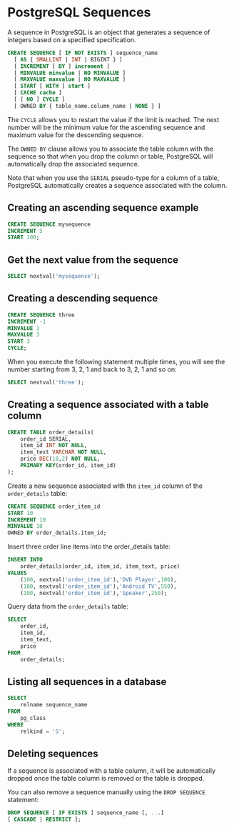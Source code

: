 # PostgreSQL Sequences

A sequence in PostgreSQL is an object that generates a sequence of integers based on a specified specification.

```sql
CREATE SEQUENCE [ IF NOT EXISTS ] sequence_name
  [ AS { SMALLINT | INT | BIGINT } ]
  [ INCREMENT [ BY ] increment ]
  [ MINVALUE minvalue | NO MINVALUE ] 
  [ MAXVALUE maxvalue | NO MAXVALUE ]
  [ START [ WITH ] start ] 
  [ CACHE cache ] 
  [ [ NO ] CYCLE ]
  [ OWNED BY { table_name.column_name | NONE } ]
```

The `CYCLE` allows you to restart the value if the limit is reached. The next number will be the minimum value for the ascending sequence and maximum value for the descending sequence.

The `OWNED BY` clause allows you to associate the table column with the sequence so that when you drop the column or table, PostgreSQL will automatically drop the associated sequence.

Note that when you use the `SERIAL` pseudo-type for a column of a table, PostgreSQL automatically creates a sequence associated with the column.


## Creating an ascending sequence example

```sql
CREATE SEQUENCE mysequence
INCREMENT 5
START 100;
```

## Get the next value from the sequence

```sql
SELECT nextval('mysequence');
```

## Creating a descending sequence

```sql
CREATE SEQUENCE three
INCREMENT -1
MINVALUE 1 
MAXVALUE 3
START 3
CYCLE;
```

When you execute the following statement multiple times, you will see the number starting from 3, 2, 1 and back to 3, 2, 1 and so on:

```sql
SELECT nextval('three');
```


## Creating a sequence associated with a table column

```sql
CREATE TABLE order_details(
    order_id SERIAL,
    item_id INT NOT NULL,
    item_text VARCHAR NOT NULL,
    price DEC(10,2) NOT NULL,
    PRIMARY KEY(order_id, item_id)
);
```

Create a new sequence associated with the `item_id` column of the `order_details` table:

```sql
CREATE SEQUENCE order_item_id
START 10
INCREMENT 10
MINVALUE 10
OWNED BY order_details.item_id;
```

Insert three order line items into the order_details table:

```sql
INSERT INTO 
    order_details(order_id, item_id, item_text, price)
VALUES
    (100, nextval('order_item_id'),'DVD Player',100),
    (100, nextval('order_item_id'),'Android TV',550),
    (100, nextval('order_item_id'),'Speaker',250);
```

Query data from the `order_details` table:

```sql
SELECT
    order_id,
    item_id,
    item_text,
    price
FROM
    order_details;        
```

## Listing all sequences in a database

```sql
SELECT
    relname sequence_name
FROM 
    pg_class 
WHERE 
    relkind = 'S';
```

## Deleting sequences

If a sequence is associated with a table column, it will be automatically dropped once the table column is removed or the table is dropped.

You can also remove a sequence manually using the `DROP SEQUENCE` statement:

```sql
DROP SEQUENCE [ IF EXISTS ] sequence_name [, ...] 
[ CASCADE | RESTRICT ];
```
